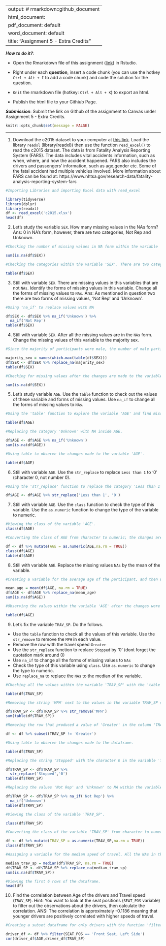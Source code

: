 
---
output: # rmarkdown::github_document
  html_document:
  pdf_document: default
  word_document: default
title: "Assignment 5 - Extra Credits"
---

***How to do it?***: 

- Open the Rmarkdown file of this assignment ([link](assignment5_extra_credits.Rmd)) in Rstudio. 

- Right under each **question**, insert  a code chunk (you can use the hotkey `Ctrl + Alt + I` to add a code chunk) and code the solution for the question. 

- `Knit` the rmarkdown file (hotkey: `Ctrl + Alt + K`) to export an html.  

-  Publish the html file to your Githiub Page. 

***Submission***: Submit the link on Github of the assignment to Canvas under Assignment 5 - Extra Credits. 

```r
knitr::opts_chunk$set(message = FALSE)
```

-------

1. Download the c2015 dataset to your computer at [this link](../data/c2015.xlsx). Load the library `readxl` (library(readxl)) then use the function `read_excel()` to read the c2015 dataset.  The data is from Fatality Analysis Reporting System (FARS). The data includes vital accidents information, such as when, where, and how the accident happened. FARS also includes the drivers and passengers' information, such as age,gender etc.  Some of the fatal accident had multiple vehicles involved.  More information about FARS can be found at: https://www.nhtsa.gov/research-data/fatality-analysis-reporting-system-fars

```r
#Importing Libraries and importing Excel data with read_excel

library(tidyverse)
library(dplyr)
library(readxl)
df <- read_excel('c2015.xlsx')
head(df)
```


2. Let's study the variable `SEX`. How many missing values in the NAs form? Ans: 0  in NA's form, however, there are two categories, Not Rep and Unknown.
```r
#Checking the number of missing values in NA form within the variable 'SEX'.

sum(is.na(df$SEX))
```
```r
#Checking the categories within the variable 'SEX'. There are two categories for missing values.

table(df$SEX)
```

3. Still with variable `SEX`. There are missing values in this variables that are not `NAs`. Identify the forms of missing values in this variable. Change all the forms of missing values to `NAs`. Ans: As mentioned in question two there are two forms of missing values, 'Not Rep' and 'Unknown'.
```r
#Using 'na_if' to replace values with NA

df$SEX <- df$SEX %>% na_if('Unknown') %>% 
  na_if('Not Rep')
table(df$SEX)

```

4. Still with variable `SEX`. After all the missing values are in the `NAs` form.  Change the missing values of this variable to the majority sex.
```r
#Since the majority of participants were male, the number of male participants increased after this change while the number of female participants remained the same.

majority_sex = names(which.max(table(df$SEX)))
df$SEX <- df$SEX %>% replace_na(majority_sex)
table(df$SEX)
```
```r
#Checking for missing values after the changes are made to the variable.

sum(is.na(df$SEX))
```

5. Let's study variable `AGE`. Use the `table` function to check out the values of these variable and forms of missing values. Use `na_if` to change all the forms of missing values to `NAs`.
```r
#Using the 'table' function to explore the variable 'AGE' and find missing values.

table(df$AGE)
```
```r
#Replacing the category 'Unknown' with NA inside AGE.

df$AGE <- df$AGE %>% na_if('Unknown')
sum(is.na(df$AGE))
```
```r
#Using table to observe the changes made to the variable 'AGE'.

table(df$AGE)
```

6. Still with variable `AGE`.  Use the `str_replace` to replace `Less than 1` to '0' (character 0, not number 0).
```r
#Using the 'str_replace' function to replace the category 'Less than 1 within 'AGE' to the string 0.

df$AGE <- df$AGE %>% str_replace('Less than 1', '0')
```

7. Still with variable `AGE`. Use the `class` function to check the type of this variable.  Use the `as.numeric` function to change the type of the variable to numeric.

```r
#Viewing the class of the variable 'AGE'. 
class(df$AGE)
```
```r
#Converting the class of AGE from character to numeric; the changes are saved to the dataframe.

df <- df %>% mutate(AGE = as.numeric(AGE,na.rm = TRUE))
class(df$AGE)
table(df$AGE)
```

8. Still with variable `AGE`. Replace the missing values `NAs` by the mean of the variable. 
```r
#Creating a variable for the average age of the participant, and then using the 'replace_na' function to change the missing values to the average age. The changes are saved to the dataframe.

mean_age = mean(df$AGE, na.rm = TRUE)
df$AGE <- df$AGE %>% replace_na(mean_age)
sum(is.na(df$AGE))
```
```r
#Observing the values within the variable 'AGE' after the changes were made.

table(df$AGE)
```

9. Let's fix the variable `TRAV_SP`. Do the follows.

- Use the `table` function to check all the values of this variable.  Use the `str_remove` to remove the `MPH` in each value.
- Remove the row with the travel speed `Greater`
- Use the `str_replace` function to replace `Stopped` by '0' (dont forget the quotation mark around 0)
- Use `na_if` to change all the forms of missing values to `NAs`
- Check the type of this variable using `class`. Use `as.numeric` to change the type to numeric.
- Use `replace_na` to replace the `NAs` to the median of the variable. 

```r
#Checking all the values within the variable 'TRAV_SP' with the 'table' function.

table(df$TRAV_SP)
```
```r
#Removing the string 'MPH' next to the values in the variable TRAV_SP so the class can be changed in a later step.

df$TRAV_SP <- df$TRAV_SP %>% str_remove('MPH')
sum(table(df$TRAV_SP))
```
```r
#Removing the row that produced a value of 'Greater' in the column 'TRAV_SP'. The subset function was used, but I'm sure there are many other methods that can be applied.

df <- df %>% subset(TRAV_SP != 'Greater')
```
```r
#Using table to observe the changes made to the dataframe.

table(df$TRAV_SP)
```
```r
#Replacing the string 'Stopped' with the character 0 in the variable 'TRAV_SP'. The changes are then observed with the table function.

df$TRAV_SP <- df$TRAV_SP %>% 
  str_replace('Stopped','0')
table(df$TRAV_SP)
```
```r
#Replacing the values 'Not Rep' and 'Unknown' to NA within the variable 'TRAV_SP'.

df$TRAV_SP <- df$TRAV_SP %>% na_if('Not Rep') %>% 
  na_if('Unknown')
table(df$TRAV_SP)
```
```r
#Viewing the class of the variable 'TRAV_SP'.

class(df$TRAV_SP)
```
```r
#Converting the class of the variable 'TRAV_SP' from character to numeric. The changes are saved to the dataframe.

df <- df %>% mutate(TRAV_SP = as.numeric(TRAV_SP,na.rm = TRUE))
class(df$TRAV_SP)
```
```r
#Assigning a variable for the median speed of travel. All the NAs in the variable 'TRAV_SP' are replaced by this value.

median_trav_sp = median(df$TRAV_SP, na.rm = TRUE)
df$TRAV_SP <- df$TRAV_SP %>% replace_na(median_trav_sp)
sum(is.na(df$TRAV_SP))
```
```r
#Viewing the first 6 rows of the dataframe.
head(df)
```
10. Find the correlation between Age of the drivers and Travel speed (`TRAV_SP`). Hint:  You want to look at the seat positions (`SEAT_POS` variable) to filter out the observations about the drivers, then calculate the correlation. ANS: The correlation is approximately -0.1186 meaning that younger drivers are positively correlated with higher speeds of travel.

```r
#Creating a subset dataframe for only drivers with the function 'filter'. The correlation between the variables 'AGE' and 'TRAV_SP' is taken from the resulting dataframe.

driver_df <- df %>% filter(SEAT_POS == 'Front Seat, Left Side')
cor(driver_df$AGE,driver_df$TRAV_SP)
```